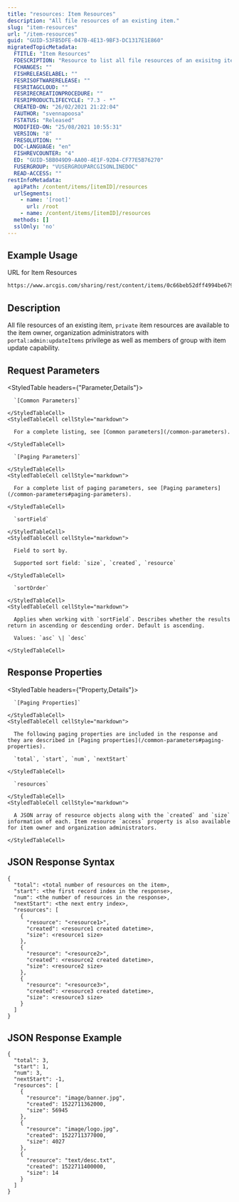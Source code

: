 ```yaml
---
title: "resources: Item Resources"
description: "All file resources of an existing item."
slug: "item-resources"
url: "/item-resources"
guid: "GUID-53FB5DFE-047B-4E13-9BF3-DC1317E1E860"
migratedTopicMetadata:
  FTITLE: "Item Resources"
  FDESCRIPTION: "Resource to list all file resources of an exisitng item."
  FCHANGES: ""
  FISHRELEASELABEL: ""
  FESRISOFTWARERELEASE: ""
  FESRITAGCLOUD: ""
  FESRIRECREATIONPROCEDURE: ""
  FESRIPRODUCTLIFECYCLE: "7.3 - *"
  CREATED-ON: "26/02/2021 21:22:04"
  FAUTHOR: "svennapoosa"
  FSTATUS: "Released"
  MODIFIED-ON: "25/08/2021 10:55:31"
  VERSION: "8"
  FRESOLUTION: ""
  DOC-LANGUAGE: "en"
  FISHREVCOUNTER: "4"
  ED: "GUID-5BB049D9-AA00-4E1F-92D4-CF77E5B76270"
  FUSERGROUP: "VUSERGROUPARCGISONLINEDOC"
  READ-ACCESS: ""
restInfoMetadata:
  apiPath: /content/items/[itemID]/resources
  urlSegments:
    - name: '[root]'
      url: /root
    - name: /content/items/[itemID]/resources
  methods: []
  sslOnly: 'no'
---
```


## Example Usage

URL for Item Resources

```markdown
https://www.arcgis.com/sharing/rest/content/items/0c66beb52dff4994be67937cdadbdb1f/resources
```

## Description

All file resources of an existing item, `private` item resources are available to the item owner, organization administrators with \
`portal:admin:updateItems` privilege as well as members of group with item update capability.

## Request Parameters 

<StyledTable headers={"Parameter,Details"}>
  <StyledTableRow>
    <StyledTableCell cellStyle="markdown">

      `[Common Parameters]` 

    </StyledTableCell>
    <StyledTableCell cellStyle="markdown">

      For a complete listing, see [Common parameters](/common-parameters).

    </StyledTableCell>
  </StyledTableRow>
  <StyledTableRow>
    <StyledTableCell cellStyle="markdown">

      `[Paging Parameters]` 

    </StyledTableCell>
    <StyledTableCell cellStyle="markdown">

      For a complete list of paging parameters, see [Paging parameters](/common-parameters#paging-parameters).

    </StyledTableCell>
  </StyledTableRow>
  <StyledTableRow>
    <StyledTableCell cellStyle="markdown">

      `sortField` 

    </StyledTableCell>
    <StyledTableCell cellStyle="markdown">

      Field to sort by.

      Supported sort field: `size`, `created`, `resource`

    </StyledTableCell>
  </StyledTableRow>
  <StyledTableRow>
    <StyledTableCell cellStyle="markdown">

      `sortOrder` 

    </StyledTableCell>
    <StyledTableCell cellStyle="markdown">

      Applies when working with `sortField`. Describes whether the results return in ascending or descending order. Default is ascending.

      Values: `asc` \| `desc`

    </StyledTableCell>
  </StyledTableRow>
</StyledTable>

## Response Properties

<StyledTable headers={"Property,Details"}>
  <StyledTableRow>
    <StyledTableCell cellStyle="markdown">

      `[Paging Properties]` 

    </StyledTableCell>
    <StyledTableCell cellStyle="markdown">

      The following paging properties are included in the response and they are described in [Paging properties](/common-parameters#paging-properties).

      `total`, `start`, `num`, `nextStart`

    </StyledTableCell>
  </StyledTableRow>
  <StyledTableRow>
    <StyledTableCell cellStyle="markdown">

      `resources` 

    </StyledTableCell>
    <StyledTableCell cellStyle="markdown">

      A JSON array of resource objects along with the `created` and `size` information of each. Item resource `access` property is also available for item owner and organization administrators.

    </StyledTableCell>
  </StyledTableRow>
</StyledTable>

## JSON Response Syntax

```other
{
  "total": <total number of resources on the item>,
  "start": <the first record index in the response>,
  "num": <the number of resources in the response>,
  "nextStart": <the next entry index>,
  "resources": [
    {
      "resource": "<resource1>",
      "created": <resource1 created datetime>,
      "size": <resource1 size>
    },
    {
      "resource": "<resource2>",
      "created": <resource2 created datetime>,
      "size": <resource2 size>
    },
    {
      "resource": "<resource3>",
      "created": <resource3 created datetime>,
      "size": <resource3 size>
    }
  ]
}
```

## JSON Response Example

```other
{
  "total": 3,
  "start": 1,
  "num": 3,
  "nextStart": -1,
  "resources": [
    {
      "resource": "image/banner.jpg",
      "created": 1522711362000,
      "size": 56945
    },
    {
      "resource": "image/logo.jpg",
      "created": 1522711377000,
      "size": 4027
    },
    {
      "resource": "text/desc.txt",
      "created": 1522711400000,
      "size": 14
    }
  ]
}
```

 
